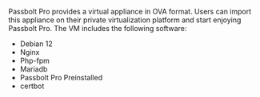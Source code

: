 Passbolt Pro provides a virtual appliance in OVA format. Users can import this appliance on their private virtualization platform and start enjoying Passbolt Pro.
The VM includes the following software:
- Debian 12
- Nginx
- Php-fpm
- Mariadb
- Passbolt Pro Preinstalled
- certbot